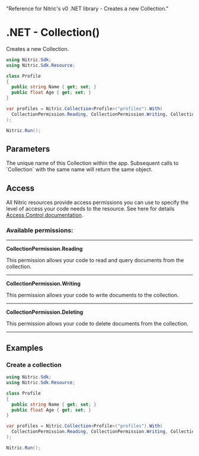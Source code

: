   "Reference for Nitric's v0 .NET library - Creates a new Collection."

# .NET - Collection()

Creates a new Collection.

```csharp
using Nitric.Sdk;
using Nitric.Sdk.Resource;

class Profile
{
  public string Name { get; set; }
  public float Age { get; set; }
}

var profiles = Nitric.Collection<Profile>("profiles").With(
  CollectionPermission.Reading, CollectionPermission.Writing, CollectionPermission.Deleting
);

Nitric.Run();
```

## Parameters

<Properties>
  <Property name="name" required type="string">
    The unique name of this Collection within the app. Subsequent calls to
    `Collection` with the same name will return the same object.
  </Property>
</Properties>

## Access

All Nitric resources provide access permissions you can use to specify the level of access your code needs to the resource. See here for details [Access Control documentation](/assets/access-control).

### Available permissions:

---

**CollectionPermission.Reading**

This permission allows your code to read and query documents from the collection.

---

**CollectionPermission.Writing**

This permission allows your code to write documents to the collection.

---

**CollectionPermission.Deleting**

This permission allows your code to delete documents from the collection.

---

## Examples

### Create a collection

```csharp
using Nitric.Sdk;
using Nitric.Sdk.Resource;

class Profile
{
  public string Name { get; set; }
  public float Age { get; set; }
}

var profiles = Nitric.Collection<Profile>("profiles").With(
  CollectionPermission.Reading, CollectionPermission.Writing, CollectionPermission.Deleting
);

Nitric.Run();
```
